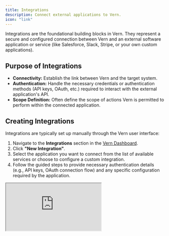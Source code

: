 ```yaml
---
title: Integrations
description: Connect external applications to Vern.
icon: "link"
---
```


Integrations are the foundational building blocks in Vern. They represent a secure and configured connection between Vern and an external software application or service (like Salesforce, Slack, Stripe, or your own custom applications).

## Purpose of Integrations

- **Connectivity:** Establish the link between Vern and the target system.
- **Authentication:** Handle the necessary credentials or authentication methods (API keys, OAuth, etc.) required to interact with the external application's API.
- **Scope Definition:** Often define the scope of actions Vern is permitted to perform within the connected application.

## Creating Integrations

Integrations are typically set up manually through the Vern user interface:

1.  Navigate to the **Integrations** section in the [Vern Dashboard](https://vern.so/integrations).
2.  Click **"New Integration"**.
3.  Select the application you want to connect from the list of available services or choose to configure a custom integration.
4.  Follow the guided steps to provide necessary authentication details (e.g., API keys, OAuth connection flow) and any specific configuration required by the application.

<div style={{ position: "relative", paddingBottom: "56.25%", height: 0 }}>
  <iframe
    className="shadow-lg"
    style={{
      position: "absolute",
      top: 0,
      left: 0,
      width: "100%",
      height: "100%",
    }}
    src="https://www.tella.tv/video/cm97z0lbw000m0bjj3z8q5v4n/embed?b=0&title=0&a=1&loop=1&autoPlay=true&t=0&muted=1&wt=0"
    allowFullScreen={true}
    allowTransparency={false}
  />
</div>

## Integration ID

Once an Integration is successfully created, Vern assigns it a unique **Integration ID** (e.g., `int_abc123def456`).

This ID is crucial because it's used in the API when:

- Creating [Linked Profiles](/essentials/profiles) associated with this specific integration.
- Sometimes, depending on the setup, identifying the target system when defining [Tasks](/essentials/tasks).

You can find the Integration ID in the details section of the integration within the Vern dashboard.

## Next Steps

Once you have an Integration set up, you can define [Tasks](/essentials/tasks) that Vern can perform using this connection.

